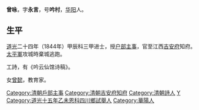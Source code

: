 '''曾咏'''，字'''永言'''，号'''吟村'''，[[华阳|华阳]]人。

== 生平 ==
[[道光|道光]]二十四年（1844年）甲辰科三甲进士，授[[户部|户部]][[主事|主事]]，官至江西[[吉安府|吉安府]]知府。[[太平軍|太平軍]]攻城時棄城逃跑。

工詩，有《吟云仙馆诗稿》。

女[[曾懿|曾懿]]，教育家。

{{道光二十四年甲辰科殿試金榜}}
{{DEFAULTSORT:Zeng曾}}
[[Category:清朝戶部主事|Category:清朝戶部主事]]
[[Category:清朝吉安府知府|Category:清朝吉安府知府]]
[[Category:清朝詩人|Category:清朝詩人]]
[[Category:曾姓|Y]]
[[Category:道光十五年乙未恩科四川鄉試舉人|Category:道光十五年乙未恩科四川鄉試舉人]]
[[Category:華陽人|Category:華陽人]]